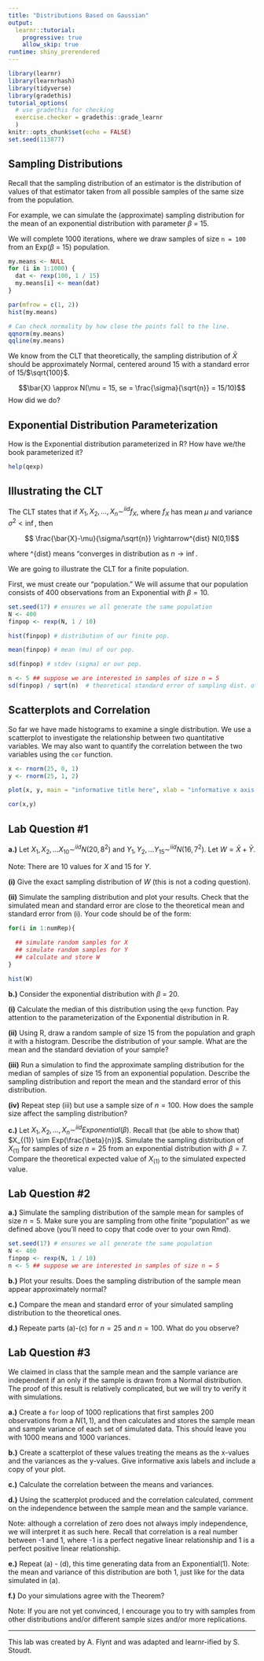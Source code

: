 ```yaml
---
title: "Distributions Based on Gaussian"
output: 
  learnr::tutorial:
    progressive: true
    allow_skip: true
runtime: shiny_prerendered
---
```


```r
library(learnr)
library(learnrhash)
library(tidyverse)
library(gradethis)
tutorial_options(
  # use gradethis for checking
  exercise.checker = gradethis::grade_learnr
  )
knitr::opts_chunk$set(echo = FALSE)
set.seed(113877)

```

## Sampling Distributions

Recall that the sampling distribution of an estimator is the distribution of values of that estimator taken from all possible samples of the same size from the population.

For example, we can simulate the (approximate) sampling distribution for the mean of an exponential distribution with parameter $\beta$ = 15.

We will complete 1000 iterations, where we draw samples of size `n = 100` from an Exp($\beta$ = 15) population.

```r

my.means <- NULL
for (i in 1:1000) {
  dat <- rexp(100, 1 / 15)
  my.means[i] <- mean(dat)
}

par(mfrow = c(1, 2))
hist(my.means)

# Can check normality by how close the points fall to the line.
qqnorm(my.means)
qqline(my.means)

```

We know from the CLT that theoretically, the sampling distribution of $\bar{X}$ should be approximately Normal, centered around 15 with a standard error of 15/$\sqrt{100}$.

$$\bar{X} \approx N(\mu = 15, se = \frac{\sigma}{\sqrt{n}} = 15/10)$$
How did we do?

## Exponential Distribution Parameterization

How is the Exponential distribution parameterized in R? How have we/the book parameterized it?

```r
help(qexp)
```


## Illustrating the CLT

The CLT states that if $X_1, X_2, ..., X_n \sim^{iid} f_X$, where $f_X$ has mean $\mu$ and variance $\sigma^2 < \inf$, then

$$ \frac{\bar{X}-\mu}{\sigma/\sqrt{n}} \rightarrow^{dist} N(0,1)$$

where \rightarrow^{dist} means "converges in distribution as $n\rightarrow \inf$.

We are going to illustrate the CLT for a finite population. 

First, we must create our "population." We will assume that our population consists of 400 observations from an Exponential with $\beta = 10$.

```r
set.seed(17) # ensures we all generate the same population
N <- 400
finpop <- rexp(N, 1 / 10)

hist(finpop) # distribution of our finite pop.

mean(finpop) # mean (mu) of our pop.

sd(finpop) # stdev (sigma) or our pop.

n <- 5 ## suppose we are interested in samples of size n = 5
sd(finpop) / sqrt(n)  # theoretical standard error of sampling dist. of the mean(x)
```

## Scatterplots and Correlation

So far we have made histograms to examine a single distribution. We use a scatterplot to investigate the relationship between two quantitative variables. We may also want to quantify the correlation between the two variables using the `cor` function.

```r
x <- rnorm(25, 0, 1)
y <- rnorm(25, 1, 2)

plot(x, y, main = "informative title here", xlab = "informative x axis label here", ylab = "informative y axis label here")

cor(x,y)
```





## Lab Question #1

**a.)** Let $X_1, X_2, ... X_10 \sim^{iid} N(20, 8^2)$ and $Y_1, Y_2, ... Y_15 \sim^{iid} N(16, 7^2)$. Let $W = \bar{X}+\bar{Y}$. 

Note: There are 10 values for $X$ and 15 for $Y$.

**(i)** Give the exact sampling distribution of $W$ (this is not a coding question).

**(ii)** Simulate the sampling distribution and plot your results. Check that the simulated mean and standard error are close to the theoretical mean and standard error from (i). Your code should be of the form:

```r

for(i in 1:numRep){
  
  ## simulate random samples for X
  ## simulate random samples for Y
  ## calculate and store W
}

hist(W)

```


**b.)** Consider the exponential distribution with $\beta$  = 20.

**(i)** Calculate the median of this distribution using the `qexp` function. Pay attention to the parameterization of the Exponential distribution in R.


**(ii)** Using R, draw a random sample of size 15 from the population and graph it with a histogram. Describe the distribution of your sample. What are the mean and the standard deviation of your sample?


**(iii)** Run a simulation to find the approximate sampling distribution for the median of samples of size 15 from an exponential population. Describe the sampling distribution and report the mean and the standard error of this distribution.

**(iv)** Repeat step (iii) but use a sample size of $n = 100$. How does the sample size affect the sampling distribution?


**c.)** Let $X_1, X_2, ..., X_n \sim^{iid} Exponential(\beta)$. Recall that (be able to show that) $X_{(1)} \sim Exp(\frac{\beta}{n})$. Simulate the sampling distribution of $X_{(1)}$ for samples of size $n=25$ from an exponential distribution with $\beta = 7$. Compare the theoretical expected value of $X_{(1)}$ to the simulated expected value.



## Lab Question #2

**a.)** Simulate the sampling distribution of the sample mean for samples of size $n=5$. Make sure you are sampling from othe finite "population" as we defined above (you'll need to copy that code over to your own Rmd).


```r
set.seed(17) # ensures we all generate the same population
N <- 400
finpop <- rexp(N, 1 / 10)
n <- 5 ## suppose we are interested in samples of size n = 5
```

**b.)** Plot your results. Does the sampling distribution of the sample mean appear approximately normal?

**c.)** Compare the mean and standard error of your simulated sampling distribution to the theoretical ones.

**d.)** Repeate parts (a)-(c) for $n=25$ and $n=100$. What do you observe?


## Lab Question #3

We claimed in class that the sample mean and the sample variance are independent if an only if the sample is drawn from a Normal distribution. The proof of this result is relatively complicated, but we will try to verify it with simulations.

**a.)** Create a `for` loop of 1000 replications that first samples 200 observations from a $N(1, 1)$, and then calculates and stores the sample mean and sample variance of each set of simulated data. This should leave you with 1000 means and 1000 variances.

**b.)** Create a scatterplot of these values treating the means as the x-values and the variances as the y-values. Give informative axis labels and include a copy of your plot.


**c.)**  Calculate the correlation between the means and variances.

**d.)** Using the scatterplot produced and the correlation calculated, comment on the independence between the sample mean and the sample variance.

Note: although a correlation of zero does not always imply independence, we will interpret it as such here. Recall that correlation is a real number between -1 and 1, where -1 is a perfect negative linear relationship and 1 is a perfect positive linear relationship.

**e.)** Repeat (a) - (d), this time generating data from an Exponential(1). Note: the mean and variance of this distribution are both 1, just like for the data simulated in (a).

**f.)** Do your simulations agree with the Theorem?

Note: If you are not yet convinced, I encourage you to try with samples from other distributions and/or different sample sizes and/or more replications.


* * *

This lab was created by A. Flynt and was adapted and learnr-ified by S. Stoudt.
